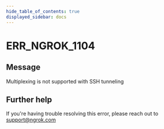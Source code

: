 ```yaml
---
hide_table_of_contents: true
displayed_sidebar: docs
---
```



# ERR_NGROK_1104

## Message

Multiplexing is not supported with SSH tunneling

<ErrorDetails error="err_ngrok_1104" />

## Further help

If you're having trouble resolving this error, please reach out to [support@ngrok.com](mailto:support@ngrok.com?subject=Help%20with%20ERR_NGROK_1104)
